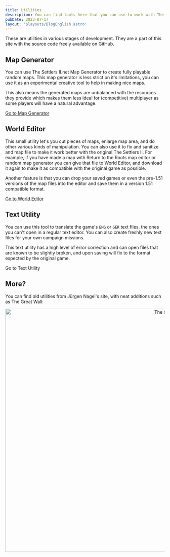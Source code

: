 ```yaml
---
title: Utilities
description: You can find tools here that you can use to work with The Settlers II or Return to the Roots game files.
pubDate: 2023-07-17
layout: '$layouts/BlogEnglish.astro'
---
```



These are utilities in various stages of development. They are a part of this site with the source code freely available
on <Link href="https://github.com/Merri/settlers2">GitHub</Link>.

## Map Generator

You can use The Settlers II.net Map Generator to create fully playable random maps. This map generator is less strict on
it's limitations, you can use it as an experimental creative tool to help in making nice maps.

This also means the generated maps are unbalanced with the resources they provide which makes them less ideal for
(competitive) multiplayer as some players will have a natural advantage.

<div class={inlineFlex}>
	<a href="/map-generator">Go to Map Generator</a>
	<Icon href="/icons/chevron-right.svg" />
</div>

## World Editor

This small utility let's you cut pieces of maps, enlarge map area, and do other various kinds of manipulation. You can
also use it to fix and sanitize and map file to make it work better with the original The Settlers II. For example, if
you have made a map with Return to the Roots map editor or random map generator you can give that file to World Editor,
and download it again to make it as compatible with the original game as possible.

Another feature is that you can drop your saved games or even the pre-1.51 versions of the map files into the editor and
save them in a version 1.51 compatible format.

<div class={inlineFlex}>
	<a href="/world-editor">Go to World Editor</a>
	<Icon href="/icons/chevron-right.svg" />
</div>

## Text Utility

You can use this tool to translate the game's `ENG` or `GER` text files, the ones you can't open in a regular text
editor. You can also create freshly new text files for your own campaign missions.

This text utility has a high level of error correction and can open files that are known to be slightly broken, and upon
saving will fix to the format expected by the original game.

<div class={inlineFlex}>
	<Link href="https://codesandbox-astro-solidjs-playground.vercel.app/settlers2Text">Go to Text Utility</Link>
	<Icon href="/icons/chevron-right.svg" />
</div>

## More?

You can find old utilities from <Link hreflang="de" href="http://www.jnsoftware.de/Siedler2/home.htm">Jürgen Nagel's site</Link>, with neat additions such as The Great Wall:

<div style="text-align: center;">
	<img alt="The Great Wall" src="/assets/2022-04-09_The_Great_Wall.png" width="1024" height="768" loading="lazy" />
</div>
